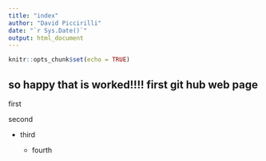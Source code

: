 ```yaml
---
title: "index"
author: "David Piccirilli"
date: "`r Sys.Date()`"
output: html_document
---
```


```r
knitr::opts_chunk$set(echo = TRUE)
```


## so happy that is worked!!!! first git hub web page

first 

second

- third

  * fourth